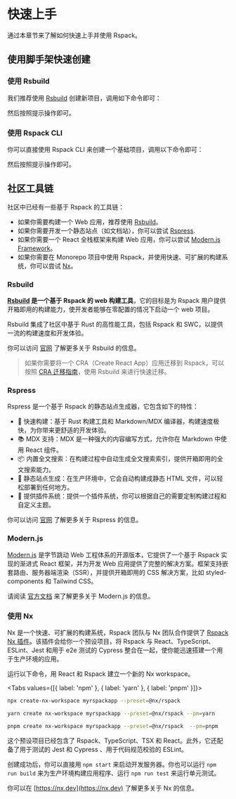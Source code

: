 
# 快速上手

通过本章节来了解如何快速上手并使用 Rspack。

## 使用脚手架快速创建

### 使用 Rsbuild

我们推荐使用 [Rsbuild](#rsbuild) 创建新项目，调用如下命令即可：

<PackageManagerTabs command="create rsbuild@latest" />

然后按照提示操作即可。

### 使用 Rspack CLI

你可以直接使用 Rspack CLI 来创建一个基础项目，调用以下命令即可：

<PackageManagerTabs command="create rspack@latest" />
然后按照提示操作即可。

## 社区工具链

社区中已经有一些基于 Rspack 的工具链：

- 如果你需要构建一个 Web 应用，推荐使用 [Rsbuild](https://rsbuild.dev/)。
- 如果你需要开发一个静态站点（如文档站），你可以尝试 [Rspress](https://rspress.dev).
- 如果你需要一个 React 全栈框架来构建 Web 应用，你可以尝试 [Modern.js Framework](https://modernjs.dev/)。
- 如果你需要在 Monorepo 项目中使用 Rspack，并使用快速、可扩展的构建系统，你可以尝试 [Nx](https://nx.dev)。

### Rsbuild

**[Rsbuild](https://github.com/web-infra-dev/rsbuild) 是一个基于 Rspack 的 web 构建工具**，它的目标是为 Rspack 用户提供开箱即用的构建能力，使开发者能够在零配置的情况下启动一个 web 项目。

Rsbuild 集成了社区中基于 Rust 的高性能工具，包括 Rspack 和 SWC，以提供一流的构建速度和开发体验。

你可以访问 [官网](https://rsbuild.dev) 了解更多关于 Rsbuild 的信息。

> 如果你需要将一个 CRA（Create React App）应用迁移到 Rspack，可以按照 [CRA 迁移指南](/guide/migrate-from-cra)，使用 Rsbuild 来进行快速迁移。

### Rspress

Rspress 是一个基于 Rspack 的静态站点生成器，它包含如下的特性：

- 🚀 快速构建：基于 Rust 构建工具和 Markdown/MDX 编译器，构建速度极快，为你带来更舒适的开发体验。
- 📚 MDX 支持：MDX 是一种强大的内容编写方式，允许你在 Markdown 中使用 React 组件。
- 📦 内置全文搜索：在构建过程中自动生成全文搜索索引，提供开箱即用的全文搜索能力。
- 🌈 静态站点生成：在生产环境中，它会自动构建成静态 HTML 文件，可以轻松部署到任何地方。
- 🔌 提供插件系统：提供一个插件系统，你可以根据自己的需要定制构建过程和自定义主题。

你可以访问 [官网](https://rspress.dev) 了解更多关于 Rspress 的信息。

### Modern.js

[Modern.js](https://modernjs.dev/) 是字节跳动 Web 工程体系的开源版本，它提供了一个基于 Rspack 实现的渐进式 React 框架，并为开发 Web 应用提供了完整的解决方案。框架支持嵌套路由、服务器端渲染（SSR），并提供开箱即用的 CSS 解决方案，比如 styled-components 和 Tailwind CSS。

请阅读 [官方文档](https://modernjs.dev/guides/get-started/introduction) 来了解更多关于 Modern.js 的信息。

### 使用 Nx

Nx 是一个快速、可扩展的构建系统，Rspack 团队与 Nx 团队合作提供了 [Rspack Nx 插件](https://www.npmjs.com/package/@nx/rspack)。该插件会给你一个预设项目，将 Rspack 与 React、TypeScript、ESLint、Jest 和用于 e2e 测试的 Cypress 整合在一起，使你能迅速搭建一个用于生产环境的应用。

运行以下命令，用 React 和 Rspack 建立一个新的 Nx workspace。

<Tabs values={[{ label: 'npm' }, { label: 'yarn' }, { label: 'pnpm' }]}>
  <Tab>

```sh
npx create-nx-workspace myrspackapp --preset=@nx/rspack
```

  </Tab>

  <Tab>

```sh
yarn create nx-workspace myrspackapp --preset=@nx/rspack --pm=yarn
```

  </Tab>

  <Tab>

```sh
pnpm create nx-workspace myrspackapp --preset=@nx/rspack  --pm=pnpm
```

  </Tab>
</Tabs>

这个预设项目已经包含了 Rspack、TypeScript、TSX 和 React。此外，它还配备了用于测试的 Jest 和 Cypress 、用于代码规范校验的 ESLint。

创建成功后，你可以直接用 `npm start` 来启动开发服务器。你也可以运行 `npm run build` 来为生产环境构建应用程序、运行 `npm run test` 来运行单元测试。

你可以在 [https://nx.dev](https://nx.dev) 了解更多关于 Nx 的信息。
